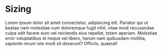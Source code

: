 
<Meta title="CSS/Dark/Sizing" />

# Sizing

Lorem ipsum dolor sit amet consectetur, adipisicing elit. Pariatur qui ut
beatae nam molestiae cum doloremque fugit nihil, vitae modi recusandae culpa
odit facere eum vel reiciendis eius repellat, totam aperiam. Molestiae error
voluptatibus et neque vel libero, harum nam quibusdam mollitia, sapiente rerum
iste modi sit deserunt? Officiis, quaerat!


<DesignTokenDocBlock categoryName="dist/web/css/Dark/sizing.css" maxHeight={10000} />

